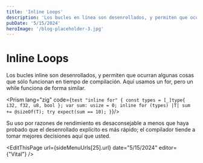 ```yaml
---
title: 'Inline Loops'
description: 'Los bucles en línea son desenrollados, y permiten que ocurran algunas cosas que sólo funcionan en tiempo de compilación. Aquí usamos un for, pero un while funciona de forma similar.'
pubDate: '5/15/2024'
heroImage: '/blog-placeholder-3.jpg'
---
```



<div class="flex flex-col gap-y-5 text-white py-8">
<h1 class="text-white py-8">Inline Loops</h1>



Los bucles <span class="bg-gray-800 rounded-md px-2 text-purple-400">inline</span> son desenrollados, y permiten que ocurran algunas cosas que sólo funcionan en tiempo de compilación. Aquí usamos un for, pero un while funciona de forma similar.

<Prism lang="zig" code={`test "inline for" {
    const types = [_]type{ i32, f32, u8, bool };
    var sum: usize = 0;
    inline for (types) |T| sum += @sizeOf(T);
    try expect(sum == 10);
}`}/>

Su uso por razones de rendimiento es desaconsejable a menos que haya probado que el desenrollado explícito es más rápido; el compilador tiende a tomar mejores decisiones aquí que usted.

<EditThisPage url={sideMenuUrls[25].url} date="5/15/2024" editor={"Vital"} />

<div class="flex w-full justify-between space-x-8 place-content-center">
    <NextButton text={sideMenuUrls[24].label} subText="Anterior" isRight={false} url={sideMenuUrls[24].url}/>
    <NextButton text={sideMenuUrls[26].label} subText="Siguiente" isRight={true} url={sideMenuUrls[26].url}/>
</div>
</div>
